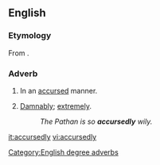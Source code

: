 ==English==

===Etymology===
From {{suffix|accursed|ly}}.

===Adverb===
{{en-adv}}

# {{rfquote-sense}} In an [[accursed]] manner.
# {{context|degree|dated}} [[damnably|Damnably]]; [[extremely]].
#: ''The Pathan is so '''accursedly''' wily.''

[[Category:English degree adverbs]]
[[it:accursedly]]
[[vi:accursedly]]